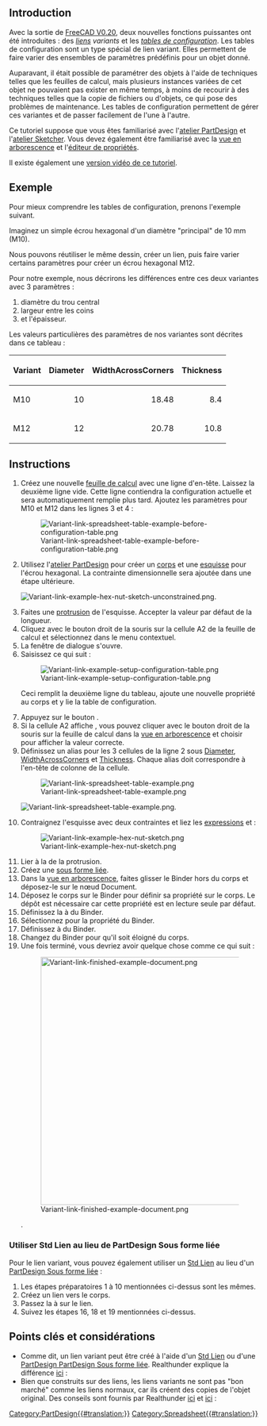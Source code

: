 <languages/>

{{TutorialInfo/fr
|Topic=Tutoriel sur les tables de configuration
|Level=Débutant
|Time=30 minutes
|Author=Gbroques
|FCVersion=0.20
|Files=[https://forum.freecad.org/download/file.php?id=270593 ConfigurationTableExample.FCStd]
}}

<span id="Introduction"></span>
== Introduction ==

<div class="mw-translate-fuzzy">
Avec la sortie de [[Release_notes_0.20/fr#Atelier_Spreadsheet|FreeCAD V0.20]], deux nouvelles fonctions puissantes ont été introduites : des ''[[Std_LinkMake/fr|liens]] variants'' et les ''[https://forum.freecadweb.org/viewtopic.php?f=17&t=42183 tables de configuration]''. Les tables de configuration sont un type spécial de lien variant. Elles permettent de faire varier des ensembles de paramètres prédéfinis pour un objet donné.
</div>

Auparavant, il était possible de paramétrer des objets à l'aide de techniques telles que les feuilles de calcul, mais plusieurs instances variées de cet objet ne pouvaient pas exister en même temps, à moins de recourir à des techniques telles que la copie de fichiers ou d'objets, ce qui pose des problèmes de maintenance. Les tables de configuration permettent de gérer ces variantes et de passer facilement de l'une à l'autre.

Ce tutoriel suppose que vous êtes familiarisé avec l'[[PartDesign_Workbench/fr|atelier PartDesign]] et l'[[Sketcher_Workbench/fr|atelier Sketcher]]. Vous devez également être familiarisé avec la [[Tree_view/fr|vue en arborescence]] et l'[[Property_editor/fr|éditeur de propriétés]].

Il existe également une [https://www.youtube.com/watch?v=m9C_ahIVKOI version vidéo de ce tutoriel].

<span id="Example"></span>
==Exemple==

Pour mieux comprendre les tables de configuration, prenons l'exemple suivant.

Imaginez un simple écrou hexagonal d'un diamètre "principal" de 10 mm (M10).

Nous pouvons réutiliser le même dessin, créer un lien, puis faire varier certains paramètres pour créer un écrou hexagonal M12.

Pour notre exemple, nous décrirons les différences entre ces deux variantes avec 3 paramètres :
# diamètre du trou central
# largeur entre les coins
# et l'épaisseur.

Les valeurs particulières des paramètres de nos variantes sont décrites dans ce tableau :

{| class="wikitable"
|-
! Variant !! Diameter !! WidthAcrossCorners !! Thickness
|-
| M10 || style="text-align:right;" | 10 || style="text-align:right;" | 18.48 || style="text-align:right;" | 8.4
|-
| M12 || style="text-align:right;" | 12 || style="text-align:right;" | 20.78 || style="text-align:right;" | 10.8
|}

<span id="Instructions"></span>
== Instructions ==

# Créez une nouvelle [[Spreadsheet_CreateSheet/fr|feuille de calcul]] avec une ligne d'en-tête. Laissez la deuxième ligne vide. Cette ligne contiendra la configuration actuelle et sera automatiquement remplie plus tard. Ajoutez les paramètres pour M10 et M12 dans les lignes 3 et 4 : <p>[[File:Variant-link-spreadsheet-table-example-before-configuration-table.png]]</p>
# Utilisez l'[[PartDesign_Workbench|atelier PartDesign]] pour créer un [[PartDesign_Body/fr|corps]] et une [[PartDesign_NewSketch/fr|esquisse]] pour l'écrou hexagonal. La contrainte dimensionnelle sera ajoutée dans une étape ultérieure. <p>[[File:Variant-link-example-hex-nut-sketch-unconstrained.png]].</p>
# Faites une [[PartDesign_Pad/fr|protrusion]] de l'esquisse. Accepter la valeur par défaut de la longueur.
# Cliquez avec le bouton droit de la souris sur la cellule A2 de la feuille de calcul et sélectionnez {{MenuCommand|Table de configuration...}} dans le menu contextuel.
# La fenêtre de dialogue {{MenuCommand|Table de configuration}} s'ouvre.
# Saisissez ce qui suit : <p>[[File:Variant-link-example-setup-configuration-table.png]]</p> Ceci remplit la deuxième ligne du tableau, ajoute une nouvelle propriété {{PropertyData|Configuration}} au corps et y lie la table de configuration.
# Appuyez sur le bouton {{Button|OK}}.
# Si la cellule A2 affiche {{Value|#PENDING}}, vous pouvez cliquer avec le bouton droit de la souris sur la feuille de calcul dans la [[Tree_view/fr|vue en arborescence]] et choisir {{MenuCommand|Recompute object}} pour afficher la valeur correcte.
# Définissez un alias pour les 3 cellules de la ligne 2 sous <u>Diameter</u>, <u>WidthAcrossCorners</u> et <u>Thickness</u>. Chaque alias doit correspondre à l'en-tête de colonne de la cellule. <p>[[File:Variant-link-spreadsheet-table-example.png]]</p>[[File:Variant-link-spreadsheet-table-example.png]].
# Contraignez l'esquisse avec deux contraintes et liez les [[Expressions/fr|expressions]] {{Value|Spreadsheet.Diameter}} et {{Value|Spreadsheet.WidthAcrossCorners}} : <p>[[File:Variant-link-example-hex-nut-sketch.png]]</p>
# Lier {{Value|Spreadsheet.Thickness}} à la {{PropertyData|Length}} de la protrusion.
# Créez une [[PartDesign_SubShapeBinder/fr|sous forme liée]].
# Dans la [[Tree_view/fr|vue en arborescence]], faites glisser le Binder hors du corps et déposez-le sur le nœud Document.
# Déposez le corps sur le Binder pour définir sa propriété {{PropertyData|Support}} sur le corps. Le dépôt est nécessaire car cette propriété est en lecture seule par défaut.
# Définissez la {{PropertyData|Bind Copy on Change}} à {{Value|Enabled}} du Binder.
# Sélectionnez {{Value|M12}} pour la propriété {{PropertyData|Configuration}} du Binder.
# Définissez {{PropertyView|Use Binder Style}} à {{FALSE}} du Binder.
# Changez {{PropertyData|Placement}} du Binder pour qu'il soit éloigné du corps. 
# Une fois terminé, vous devriez avoir quelque chose comme ce qui suit : <p>[[File:Variant-link-finished-example-document.png|500px]]</p>.

<span id="Use_Std_Link_instead_of_PartDesign_SubShapeBinder"></span>
===Utiliser Std Lien au lieu de PartDesign Sous forme liée===

Pour le lien variant, vous pouvez également utiliser un [[Std_LinkMake/fr|Std Lien]] au lieu d'un [[PartDesign_SubShapeBinder/fr|PartDesign Sous forme liée]] :
# Les étapes préparatoires 1 à 10 mentionnées ci-dessus sont les mêmes.
# Créez un lien vers le corps.
# Passez la {{PropertyData|Link Copy On Change}} à {{Value|Enabled}} sur le lien.
# Suivez les étapes 16, 18 et 19 mentionnées ci-dessus.

<span id="Key_considerations"></span>
==Points clés et considérations==

<div class="mw-translate-fuzzy">
* Comme dit, un lien variant peut être créé à l'aide d'un [[Std_LinkMake/fr|Std Lien]] ou d'une [[PartDesign_SubShapeBinder/fr|PartDesign PartDesign Sous forme liée]]. Realthunder explique la différence [https://forum.freecadweb.org/viewtopic.php?f=17&t=42183 ici] : <p>{{quote|text=Au lieu de dupliquer l'objet lié avec toute sa hiérarchie, la [[PartDesign_SubShapeBinder/fr|sous forme liée]] fera une copie aplatie de l'objet muté. Une autre différence avec le lien est que la [[PartDesign_SubShapeBinder|sous forme liée]] synchronisera toutes les modifications de l'objet original avec la copie, même si les configurations sont différentes, alors que pour le lien, une fois copiés, les deux objets deviennent indépendants.}}</p>
* Bien que construits sur des liens, les liens variants ne sont pas "bon marché" comme les liens normaux, car ils créent des copies de l'objet original. Des conseils sont fournis par Realthunder [https://forum.freecadweb.org/viewtopic.php?p=532130#p532130 ici] et [https://forum.freecadweb.org/viewtopic.php?p=358582#p358582 ici] : <p>{{quote|text=[Lorsque] vous utilisez un lien pour des configurations alternatives, vous devez savoir qu'il crée une copie de l'objet original... il serait préférable de créer un seul lien "variant" pour chaque [variant] afin d'éviter les doublons inutiles. Ou mieux, utilisez une sous forme liée... Et encore une fois, créez une [[PartDesign_SubShapeBinder/fr|sous forme liée]] pour chaque configuration.}}</p>
</div>


{{Clear}}
[[Category:PartDesign{{#translation:}}]]
[[Category:Spreadsheet{{#translation:}}]]